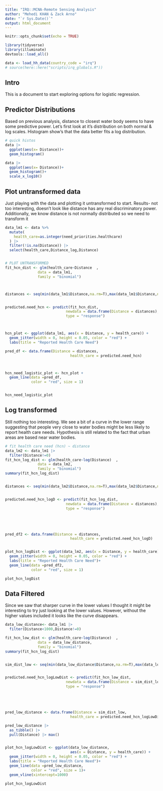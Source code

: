 ```yaml
---
title: "IRQ::MCNA-Remote Sensing Analysis"
author: "Mehedi KHAN & Zack Arno"
date: "`r Sys.Date()`"
output: html_document
---
```



<meta http-equiv="Content-Type" content="text/html;charset=UTF-8">
<style type="text/css">
.main-container {
  max-width: 1800px;
  margin-left: auto;
  margin-right: auto;
}
</style>

```r
knitr::opts_chunk$set(echo = TRUE)

library(tidyverse)
library(illuminate)
devtools::load_all()

data <- load_hh_data(country_code = "irq")
# source(here::here("scripts/irq_globals.R"))

```

## Intro

This is a document to start exploring options for logistic regression.

## Predictor Distributions

Based on previous analysis, distance to closest water body seems to have some predictive power. Let's first look at it's distribution on both normal & log scales. Histogram show's that the data better fits a log distribution.
```r
# quick histos
data |> 
  ggplot(aes(x= Distance))+
  geom_histogram()

data |> 
  ggplot(aes(x= Distance))+
  geom_histogram()+
  scale_x_log10()
```

## Plot untransformed data

Just playing with the data and plotting it untransformed to start. Results- not too interesting, doesn't look like distance has any real discriminatory power. Additionally, we know distance is not normally distributed so we need to transform it
```r

data_lm1 <- data %>% 
  mutate(
    health_care=as.integer(need_priorities.healthcare)
  ) |> 
  filter(!is.na(Distance)) |> 
  select(health_care,Distance_log,Distance) 


# PLOT UNTRANSFORMED
fit_hcn_dist <- glm(health_care~Distance  , 
               data = data_lm1,
               family = "binomial") 



distances <- seq(min(data_lm1$Distance,na.rm=T),max(data_lm1$Distance,na.rm=T), 1) 


predicted.need_hcn <- predict(fit_hcn_dist, 
                            newdata = data.frame(Distance = distances),
                            type = "response")



hcn_plot <- ggplot(data_lm1, aes(x = Distance, y = health_care)) + 
  geom_jitter(width = 0, height = 0.05, color = "red") +
  labs(title = "Reported Health Care Need")

pred_df <- data.frame(Distance = distances, 
                              health_care = predicted.need_hcn)



hcn_need_logistic_plot <- hcn_plot + 
  geom_line(data =pred_df,
            color = "red", size = 1)


hcn_need_logistic_plot
```

## Log transformed

Still nothing too interesting. We see a bit of a curve in the lower range suggesting that people very close to water bodies might be less likely to report health care needs. Hypothesis is still related to the fact that urban areas are based near water bodies.

```r

# fit health care need (hcn) ~ distance
data_lm2 <- data_lm1 |> 
  filter(Distance!=0)
fit_hcn_log_dist <- glm(health_care~log(Distance)  , 
               data = data_lm2,
               family = "binomial") 
summary(fit_hcn_log_dist)


distances <- seq(min(data_lm2$Distance,na.rm=T),max(data_lm2$Distance,na.rm=T), 10) 


predicted.need_hcn_logD <- predict(fit_hcn_log_dist, 
                            newdata = data.frame(Distance = distances),
                            type = "response")





pred_df2 <- data.frame(Distance = distances, 
                              health_care = predicted.need_hcn_logD)


plot_hcn_logDist <- ggplot(data_lm2, aes(x = Distance, y = health_care)) + 
  geom_jitter(width = 0, height = 0.05, color = "red") +
  labs(title = "Reported Health Care Need")+
  geom_line(data =pred_df2,
            color = "red", size = 1)

plot_hcn_logDist

```


## Data Filtered

Since we saw that sharper curve in the lower values I thought it might be interesting to try just looking at the lower values. However, without the higher values included it looks like the curve disappears.

```r
data_low_distance<- data_lm1 |> 
  filter(Distance<1000,Distance!=0)

fit_hcn_low_dist <- glm(health_care~log(Distance)  , 
               data = data_low_distance,
               family = "binomial") 
summary(fit_hcn_log_dist)


sim_dist_low <- seq(min(data_low_distance$Distance,na.rm=T),max(data_low_distance$Distance,na.rm=T), 1) 


predicted.need_hcn_logLowDist <- predict(fit_hcn_low_dist, 
                            newdata = data.frame(Distance = sim_dist_low),
                            type = "response")





pred_low_distance <- data.frame(Distance = sim_dist_low, 
                              health_care = predicted.need_hcn_logLowDist)

pred_low_distance |> 
  as_tibble() |> 
  pull(Distance) |> max()


plot_hcn_logLowDist <- ggplot(data_low_distance,
                              aes(x = Distance, y = health_care)) + 
  geom_jitter(width = 0, height = 0.05, color = "red") +
  labs(title = "Reported Health Care Need")+
  geom_line(data =pred_low_distance,
            color = "red", size = 1)+
  geom_vline(xintercept=1000)

plot_hcn_logLowDist

```




